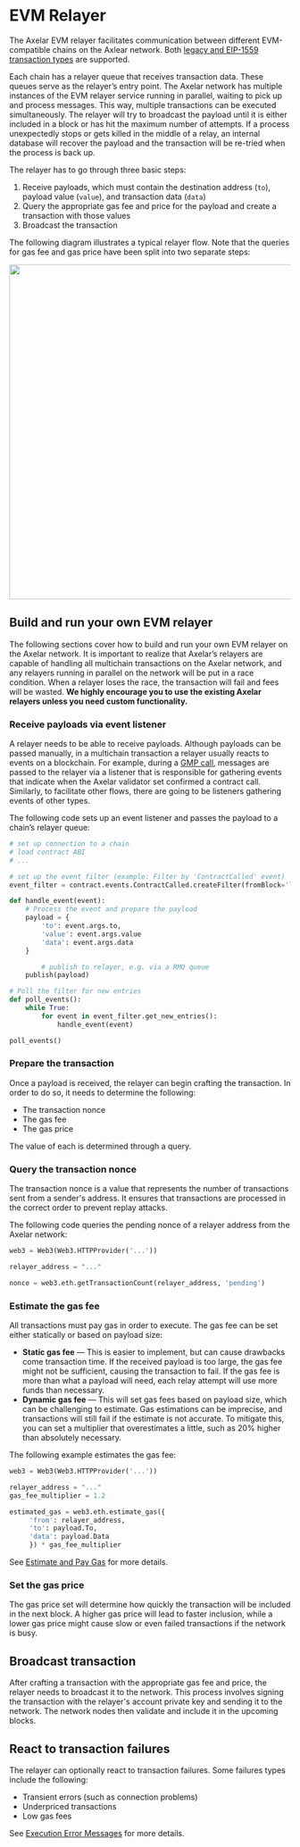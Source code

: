 # EVM Relayer

The Axelar EVM relayer facilitates communication between different EVM-compatible chains on the Axlear network. Both [legacy and EIP-1559 transaction types](https://www.youtube.com/watch?v=MGemhK9t44Q) are supported.

Each chain has a relayer queue that receives transaction data. These queues serve as the relayer’s entry point. The Axelar network has multiple instances of the EVM relayer service running in parallel, waiting to pick up and process messages. This way, multiple transactions can be executed simultaneously. The relayer will try to broadcast the payload until it is either included in a block or has hit the maximum number of attempts. If a process unexpectedly stops or gets killed in the middle of a relay, an internal database will recover the payload and the transaction will be re-tried when the process is back up.

The relayer has to go through three basic steps:

1. Receive payloads, which must contain the destination address (`to`), payload value (`value`), and transaction data (`data`)
1. Query the appropriate gas fee and price for the payload and create a transaction with those values
1. Broadcast the transaction

The following diagram illustrates a typical relayer flow. Note that the queries for gas fee and gas price have been split into two separate steps:

<p align="center"><img src="/images/evm-relayer-flow.png" height="600" /></p>


## Build and run your own EVM relayer

The following sections cover how to build and run your own EVM relayer on the Axelar network. It is important to realize that Axelar’s relayers are capable of handling all multichain transactions on the Axelar network, and any relayers running in parallel on the network will be put in a race condition. When a relayer loses the race, the transaction will fail and fees will be wasted. **We highly encourage you to use the existing Axelar relayers unless you need custom functionality.**

### Receive payloads via event listener

A relayer needs to be able to receive payloads. Although payloads can be passed manually, in a multichain transaction a relayer usually reacts to events on a blockchain. For example, during a [GMP call](/dev/general-message-passing/overview), messages are passed to the relayer via a listener that is responsible for gathering events that indicate when the Axelar validator set confirmed a contract call. Similarly, to facilitate other flows, there are going to be listeners gathering events of other types.

The following code sets up an event listener and passes the payload to a chain’s relayer queue:

```python
# set up connection to a chain
# load contract ABI
# ...

# set up the event filter (example: Filter by 'ContractCalled' event)
event_filter = contract.events.ContractCalled.createFilter(fromBlock='latest')

def handle_event(event):
    # Process the event and prepare the payload
    payload = {
        'to': event.args.to,
        'value': event.args.value
        'data': event.args.data
    }

		# publish to relayer, e.g. via a RMQ queue
    publish(payload)

# Poll the filter for new entries
def poll_events():
    while True:
        for event in event_filter.get_new_entries():
            handle_event(event)

poll_events()
```

### Prepare the transaction

Once a payload is received, the relayer can begin crafting the transaction. In order to do so, it needs to determine the following:

- The transaction nonce
- The gas fee
- The gas price

The value of each is determined through a query.

### Query the transaction nonce

The transaction nonce is a value that represents the number of transactions sent from a sender's address. It ensures that transactions are processed in the correct order to prevent replay attacks.

The following code queries the pending nonce of a relayer address from the Axelar network:

```python
web3 = Web3(Web3.HTTPProvider('...'))

relayer_address = "..."

nonce = web3.eth.getTransactionCount(relayer_address, 'pending')
```

### Estimate the gas fee

All transactions must pay gas in order to execute. The gas fee can be set either statically or based on payload size:

- **Static gas fee** — This is easier to implement, but can cause drawbacks come transaction time. If the received payload is too large, the gas fee might not be sufficient, causing the transaction to fail. If the gas fee is more than what a payload will need, each relay attempt will use more funds than necessary.
- **Dynamic gas fee** — This will set gas fees based on payload size, which can be challenging to estimate. Gas estimations can be imprecise, and transactions will still fail if the estimate is not accurate. To mitigate this, you can set a multiplier that overestimates a little, such as 20% higher than absolutely necessary.

The following example estimates the gas fee:

```python
web3 = Web3(Web3.HTTPProvider('...'))

relayer_address = "..."
gas_fee_multiplier = 1.2

estimated_gas = web3.eth.estimate_gas({
     'from': relayer_address,     
     'to': payload.To, 
     'data': payload.Data
     }) * gas_fee_multiplier
```

See [Estimate and Pay Gas](/dev/gas-service/pay-gas) for more details.

### Set the gas price

The gas price set will determine how quickly the transaction will be included in the next block. A higher gas price will lead to faster inclusion, while a lower gas price might cause slow or even failed transactions if the network is busy.

## Broadcast transaction

After crafting a transaction with the appropriate gas fee and price, the relayer needs to broadcast it to the network. This process involves signing the transaction with the relayer's account private key and sending it to the network. The network nodes then validate and include it in the upcoming blocks.

## React to transaction failures

The relayer can optionally react to transaction failures. Some failures types include the following:

- Transient errors (such as connection problems)
- Underpriced transactions
- Low gas fees

See [Execution Error Messages](/dev/general-message-passing/debug/error-debugging) for more details.